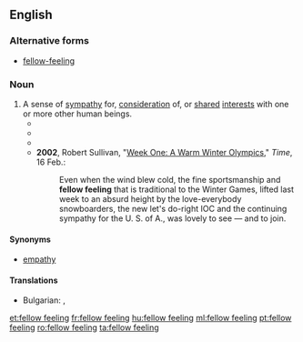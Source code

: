 {{also|fellow-feeling}}
==English==

===Alternative forms===
* [[fellow-feeling]]

===Noun===
{{en-noun}}

# A sense of [[sympathy]] for, [[consideration]] of, or [[shared]] [[interest]]s with one or more other human beings.
#* {{quote-text|year=1817|author={{w|Samuel Taylor Coleridge}}|title=Biographia Literaria|chapter=2|passage=[I]s the character and property of the man, who labours for our intellectual pleasures, less entitled to a share of our '''fellow feeling''', than that of the wine-merchant or milliner?}}
#* {{quote-text|year=1857|author={{w|Herman Melville}}|title=The Confidence Man|chapter=43|passage="[H]ow kindly we reciprocate each other's little delicacies, don't we? What better proof, now, that we are kind, considerate fellows, with responsive '''fellow-feelings'''—eh, barber?"}}
#* {{quote-text|year=1917|author={{w|John Galsworthy}}|title=Beyond|chapter=15|passage=But, mixed with her rage, a sort of unwilling compassion and '''fellow feeling''' kept rising for that girl, that silly, sugar-plum girl, brought to such a pass by—her husband.}}
#* '''2002''', Robert Sullivan, "[http://www.time.com/time/arts/article/0,8599,203479,00.html Week One: A Warm Winter Olympics]," ''Time'', 16 Feb.:
#*: Even when the wind blew cold, the fine sportsmanship and '''fellow feeling''' that is traditional to the Winter Games, lifted last week to an absurd height by the love-everybody snowboarders, the new let's do-right IOC and the continuing sympathy for the U. S. of A., was lovely to see — and to join.

====Synonyms====
* [[empathy]]

====Translations====
{{trans-top|A sense of [[sympathy]]}}
* Bulgarian: {{t+|bg|симпатия|f}}, {{t+|bg|разбирателство|n}}
{{trans-mid}}

{{trans-bottom}}

[[et:fellow feeling]]
[[fr:fellow feeling]]
[[hu:fellow feeling]]
[[ml:fellow feeling]]
[[pt:fellow feeling]]
[[ro:fellow feeling]]
[[ta:fellow feeling]]